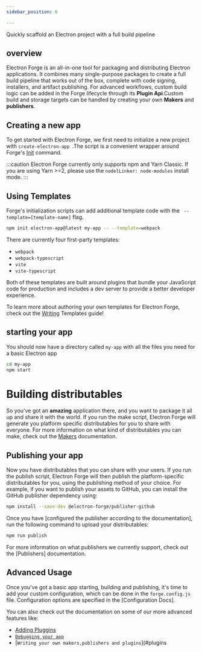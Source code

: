 ```yaml
---
sidebar_position: 6

---
```


Quickly scaffold an Electron project with a full build pipeline

## overview


Electron Forge is an all-in-one tool for packaging and distributing Electron applications. It combines many single-purpose packages to create a full build pipeline that works out of the box, complete with code signing, installers, and artifact publishing. For advanced workflows, custom build logic can be added in the Forge lifecycle through its **Plugin Api**.Custom build and storage targets can be handled by creating your own **Makers** and **publishers**.

## Creating a new app

To get started with Electron Forge, we first need to initialize a new project with ```create-electron-app ```.The script is a convenient wrapper around Forge's [Init](#init) command.


:::caution
Electron Forge currently only supports npm and Yarn Classic. If you are using Yarn >=2, please use the ```nodelLinker: node-modules``` install mode.
:::

 ## Using Templates

 Forge's initialization scripts can add additional template code with the ``` --template=[template-name]``` flag.



 ```bash
npm init electron-app@latest my-app -- --template=webpack
 ```

There are currently four first-party templates:

- `webpack`
- `webpack-typescript`
- `vite`
- `vite-typescript`

Both of these templates are built around plugins that bundle your JavaScript code for production and includes a dev server to provide a better developer experience.

To learn more about authoring your own templates for Electron Forge, check out the [Writing](#writing) Templates guide!

## starting your app

You should now have a directory called ```my-app``` with all the files you need for a basic Electron app

```bash
cd my-app
npm start
```


# Building distributables

So you've got an **amazing** application there, and you want to package it all up and share it with the world. If you run the make script, Electron Forge will generate you platform specific distributables for you to share with everyone. For more information on what kind of distributables you can make, check out the  [Makers](#https://www.electronforge.io/config/makers) documentation.


## Publishing your app

Now you have distributables that you can share with your users. If you run the publish script, Electron Forge will then publish the platform-specific distributables for you, using the publishing method of your choice. For example, if you want to publish your assets to GitHub, you can install the GitHub publisher dependency using:

``` bash
npm install --save-dev @electron-forge/publisher-github
```

Once you have [configured the publisher according to the documentation], run the following command to upload your distributables:

``` bash
npm run publish
```

For more information on what publishers we currently support, check out the [Publishers] documentation.

## Advanced Usage

Once you've got a basic app starting, building and publishing, it's time to add your custom configuration, which can be done in the ```forge.config.js``` file. Configuration options are specified in the [Configuration Docs].

You can also check out the documentation on some of our more advanced features like:

- [Adding Pluggins](#plugins)
- [`Debugging your app`](#debug)
- [`Writing your own makers,publishers and plugins`](#plugins